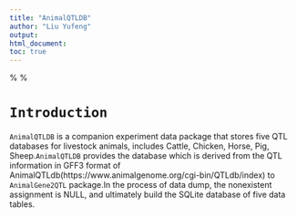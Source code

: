 ---
title: "AnimalQTLDB"
author: "Liu Yufeng"
output:
html_document:
toc: true
---

%\VignetteEngine{knitr::knitr}
%\VignetteIndexEntry{AnimalQTLDB}

# `Introduction`

`AnimalQTLDB` is a companion experiment data package that stores five QTL databases for livestock animals, includes Cattle, Chicken, Horse, Pig, Sheep.`AnimalQTLDB` provides the database which is derived from the QTL information in GFF3 format of AnimalQTLdb(https://www.animalgenome.org/cgi-bin/QTLdb/index) to `AnimalGene2QTL` package.In the process of data dump, the nonexistent assignment is NULL, and ultimately build the SQLite database of five data tables.